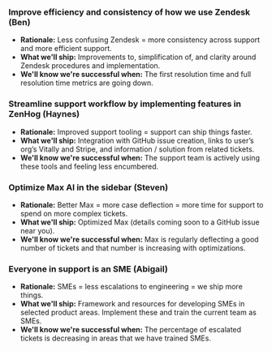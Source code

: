### Improve efficiency and consistency of how we use Zendesk (Ben)
- **Rationale:** Less confusing Zendesk = more consistency across support and more efficient support.
- **What we'll ship:** Improvements to, simplification of, and clarity around Zendesk procedures and implementation.
- **We'll know we're successful when:** The first resolution time and full resolution time metrics are going down.

### Streamline support workflow by implementing features in ZenHog (Haynes)
- **Rationale:** Improved support tooling = support can ship things faster.
- **What we'll ship:** Integration with GitHub issue creation, links to user’s org’s Vitally and Stripe, and information / solution from related tickets.
- **We'll know we're successful when:** The support team is actively using these tools and feeling less encumbered.

### Optimize Max AI in the sidebar (Steven)
- **Rationale:** Better Max = more case deflection = more time for support to spend on more complex tickets.
- **What we'll ship:** Optimized Max (details coming soon to a GitHub issue near you).
- **We'll know we're successful when:** Max is regularly deflecting a good number of tickets and that number is increasing with optimizations.

### Everyone in support is an SME (Abigail)
- **Rationale:** SMEs = less escalations to engineering = we ship more things.
- **What we'll ship:** Framework and resources for developing SMEs in selected product areas. Implement these and train the current team as SMEs.
- **We'll know we're successful when:** The percentage of escalated tickets is decreasing in areas that we have trained SMEs.


